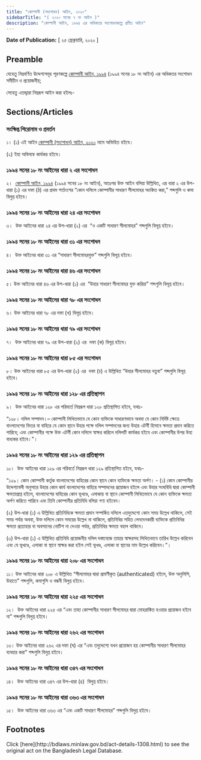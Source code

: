 ```yaml
---
title: "কোম্পানী (সংশোধন) আইন, ২০২০"
sidebarTitle: "( ২০২০ সনের ৭ নং আইন )"
description: "কোম্পানী আইন, ১৯৯৪ এর অধিকতর সংশোধনকল্পে প্রণীত আইন"
---
```


**Date of Publication:** [ ২৫ ফ্রেব্রুয়ারি, ২০২০ ]

## Preamble

যেহেতু নিম্নবর্ণিত উদ্দেশ্যসমূহ পূরণকল্পে [কোম্পানী আইন, ১৯৯৪](/laws/act-788 "কোম্পানী আইন, ১৯৯৪") (১৯৯৪ সনের ১৮ নং আইন) এর অধিকতর সংশোধন সমীচীন ও প্রয়োজনীয়;

সেহেতু এতদ্দ্বারা নিম্নরূপ আইন করা হইলঃ-

## Sections/Articles

### সংক্ষিপ্ত শিরোনাম ও প্রবর্তন

১। (১) এই আইন [কোম্পানী (সংশোধন) আইন, ২০২০](/laws/act-1308 "কোম্পানী (সংশোধন) আইন, ২০২০") নামে অভিহিত হইবে।

(২) ইহা অবিলম্বে কার্যকর হইবে।

### ১৯৯৪ সনের ১৮ নং আইনের ধারা ২ এর সংশোধন

২।  [কোম্পানী আইন, ১৯৯৪](/laws/act-788 "কোম্পানী আইন, ১৯৯৪") (১৯৯৪ সনের ১৮ নং আইন), অতঃপর উক্ত আইন বলিয়া উল্লিখিত, এর ধারা ২ এর উপ-ধারা (১) এর দফা (ঠ) এর প্রথম শর্তাংশের “কোন দলিলে কোম্পানীর সাধারণ সীলমোহর অংকিত করা,” শব্দগুলি ও কমা বিলুপ্ত হইবে।

### ১৯৯৪ সনের ১৮ নং আইনের ধারা ২৪ এর সংশোধন

৩।  উক্ত আইনের ধারা ২৪ এর উপ-ধারা (২) এর  “ও একটি সাধারণ সীলমোহর” শব্দগুলি বিলূপ্ত হইবে।

### ১৯৯৪ সনের ১৮ নং আইনের ধারা ৩১ এর সংশোধন

৪।  উক্ত আইনের ধারা ৩১ এর “সাধারণ সীলমোহরযুক্ত” শব্দগুলি বিলূপ্ত হইবে।

### ১৯৯৪ সনের ১৮ নং আইনের ধারা ৪৬ এর সংশোধন

৫। উক্ত আইনের ধারা ৪৬ এর উপ-ধারা (১) এর  “উহার সাধারণ সীলমোহর যুক্ত করিয়া” শব্দগুলি বিলূপ্ত হইবে।

### ১৯৯৪ সনের ১৮ নং আইনের ধারা ৭৮ এর সংশোধন

৬। উক্ত আইনের ধারা ৭৮ এর দফা (খ) বিলূপ্ত হইবে।

### ১৯৯৪ সনের ১৮ নং আইনের ধারা ৭৯ এর সংশোধন

৭।  উক্ত আইনের ধারা ৭৯ এর উপ-ধারা (২) এর  দফা (ক) বিলূপ্ত হইবে।

### ১৯৯৪ সনের ১৮ নং আইনের ধারা ৮৫ এর সংশোধন

৮। উক্ত আইনের ধারা ৮৫ এর উপ-ধারা (২) এর  দফা (চ) এ উল্লিখিত “উহার সীলমোহর নতুবা” শব্দগুলি বিলূপ্ত হইবে।

### ১৯৯৪ সনের ১৮ নং আইনের ধারা ১২৮ এর প্রতিস্থাপন

৯।  উক্ত আইনের ধারা ১২৮ এর পরিবর্তে নিম্নরূপ ধারা ১২৮ প্রতিস্থাপিত হইবে, যথাঃ-

“১২৮। দলিল সম্পাদন।– কোম্পানী লিখিতভাবে যে কোন ব্যক্তিকে সাধারণভাবে অথবা যে কোন নির্দিষ্ট ক্ষেত্রে বাংলাদেশের ভিতর বা বাহিরে যে কোন স্থানে উহার পক্ষে দলিল সম্পাদনের জন্য উহার এটর্নী হিসাবে ক্ষমতা প্রদান করিতে পারিবে; এবং কোম্পানীর পক্ষে উক্ত এটর্নী কোন দলিলে স্বাক্ষর করিলে দলিলটি কার্যকর হইবে এবং কোম্পানীর উপর উহা বাধ্যকর হইবে।”।

### ১৯৯৪ সনের ১৮ নং আইনের ধারা ১২৯ এর প্রতিস্থাপন

১০।  উক্ত আইনের ধারা ১২৯ এর পরিবর্তে নিম্নরূপ ধারা ১২৯ প্রতিস্থাপিত হইবে, যথাঃ-

“১২৯। কোন কোম্পানী কর্তৃক বাংলাদেশের বাহিরের কোন স্থানে কোন ব্যক্তিকে ক্ষমতা অর্পণ। - (১) কোন কোম্পানীর উদ্দেশ্যাবলী অনুসারে উহার কোন কার্য বাংলাদেশের বাহিরে সম্পাদনের প্রয়োজন হইলে এবং উহার সংঘবিধি দ্বারা কোম্পানী ক্ষমতাপ্রাপ্ত হইলে, বাংলাদেশের বাহিরের কোন ভূখণ্ডে, এলাকায় বা স্থানে কোম্পানী লিখিতভাবে যে কোন ব্যক্তিকে ক্ষমতা অর্পণ করিতে পারিবে এবং তিনি কোম্পানীর প্রতিনিধি বলিয়া গণ্য হইবেন।

(২) উপ-ধারা (১) এ উল্লিখিত প্রতিনিধিকে ক্ষমতা প্রদান সম্পর্কিত দলিলে এতদুদ্দেশ্যে কোন সময় উল্লেখ থাকিলে, সেই সময় পর্যন্ত অথবা, উক্ত দলিলে কোন সময়ের উল্লেখ না থাকিলে, প্রতিনিধির সহিত লেনদেনকারী ব্যক্তিকে প্রতিনিধির ক্ষমতা প্রত্যাহার বা অবসানের নোটিশ না দেওয়া পর্যন্ত, প্রতিনিধির ক্ষমতা বহাল থাকিবে।

(৩) উপ-ধারা (১) এ উল্লিখিত প্রতিনিধি প্রয়োজনীয় দলিল দস্তাবেজে তাহার স্বাক্ষরসহ লিখিতভাবে তারিখ উল্লেখ করিবেন এবং যে ভূখণ্ডে, এলাকা বা স্থানে স্বাক্ষর করা হইল সেই ভূখণ্ড, এলাকা বা স্থানের নাম উল্লেখ করিবেন।”।

### ১৯৯৪ সনের ১৮ নং আইনের ধারা ২০৮ এর সংশোধন

১১। উক্ত আইনের ধারা ২০৮ এ উল্লিখিত “সীলমোহর দ্বারা প্রমাণীকৃত (authenticated) হইলে, উক্ত অনুলিপি, উহাতে” শব্দগুলি, কমাগুলি ও বন্ধনী বিলুপ্ত হইবে।

### ১৯৯৪ সনের ১৮ নং আইনের ধারা ২২৫ এর সংশোধন

১২।  উক্ত আইনের ধারা ২২৫ এর “এবং তাহা কোম্পানীর সাধারণ সীলমোহর দ্বারা মোহরাঙ্কিত হওয়ার প্রয়োজন হইবে না” শব্দগুলি বিলুপ্ত হইবে।

### ১৯৯৪ সনের ১৮ নং আইনের ধারা ২৬২ এর সংশোধন

১৩। উক্ত আইনের ধারা ২৬২ এর দফা (ঘ) এর “এবং তদুদ্দেশ্যে যখন প্রয়োজন হয় কোম্পানীর সাধারণ সীলমোহর ব্যবহার করা” শব্দগুলি বিলুপ্ত হইবে।

### ১৯৯৪ সনের ১৮ নং আইনের ধারা ৩৪৭ এর সংশোধন

১৪।  উক্ত আইনের ধারা ৩৪৭ এর উপ-ধারা (৪)  বিলুপ্ত হইবে।

### ১৯৯৪ সনের ১৮ নং আইনের ধারা ৩৬৩ এর সংশোধন

১৫।  উক্ত আইনের ধারা ৩৬৩ এর “এবং একটি সাধারণ সীলমোহর” শব্দগুলি বিলুপ্ত হইবে।

## Footnotes

<Note>
  Click [here](http://bdlaws.minlaw.gov.bd/act-details-1308.html) to see the original act on the Bangladesh Legal Database.
</Note>
